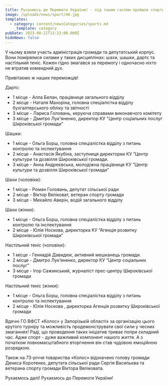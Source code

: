 ```yaml
---
title: Рухаємось до Перемоги України! - під таким гаслом пройшов спортивний турнір!
image: /uploads/news/sport/46.jpg
templates:
  - category: content/newsCategories/sports.md
    _template: category
pubDate: 2023-08-21T13:23:00.000Z
hideNews: false
---
```


У ньому взяли участь адміністрація громади та депутатський корпус. Вони помірялися силами у таких дисциплінах: шахи, шашки, дартс та настільний теніс. Кожен гідно змагався за перемогу і одночасно ніхто не втратив командний дух. 

Привітаємо ж наших переможців! 

Дартс: 

* 1 місце - Алла Белан, працівниця загального відділу
* 2 місце - Наталя Махоріна, головна спеціалістка відділу бухгалтерського обліку та звітності
* 3 місце - Лариса Головань, керуюча справами виконавчого комітету
* 3 місце - Дмитро Лук'яненко, директор КУ "Центр соціальних послуг Широківської громади"

Шашки:

* 1 місце - Ольга Борш, головна спеціалістка відділу з питань контролю та інспектування
* 2 місце - Анастасія Якубіна, заступниця директорки КУ “Центр культури та дозвілля Широківської громади.
* 3 місце - Анна Андреєвська, молодіжна працівниця КУ “Центр культури та дозвілля Широківської громади”

Шахи (чоловіки): 

* 1 місце - Роман Головань, депутат сільської ради
* 2 місце - Віктор Вяліковат, ветеран спорту громади
* 3 місце - Михайло Аверін, водій загального відділу

Шахи (жінки):

* 1 місце - Ольга Борш, головна спеціалістка відділу з питань контролю та інспектування
* 2 місце - Юлія Носкова, директорка КУ “Агенція розвитку Широківської громади”

Настільний теніс (чоловіки): 

* 1 місце - Геннадій Давидюк, активний мешканець громади.
* 2 місце - Дмитро Лук’яненко, директор КУ “Центр соціальних послуг”
* 3 місце - Ігор Сажинський, журналіст прес-центру Широківської громади

Настільний теніс (жінки):

* 1 місце - Ольга Борш, головна спеціалістка відділу з питань контролю та інспектування
* 2 місце - Юлія Носкова , директорка Агенція розвитку Широківської громади

Вдячні ГО ВФСТ «Колос» у Запорізькій області» за організацію цього крутого турніру та можливість продемонструвати свої сили у чесних змаганнях! Раді, що проведення таких ініціатив триває попри складний час. Адже спорт - дуже важливий компонент нашого життя. А з початком повномасштабного вторгнення він став чудовою емоційною розрядкою. 

Також на 73-річчя товариства «Колос» відзначено голову громади Дениса Коротенко, депутата сільської ради Сергія Васильєва та ветерана спорту громади Віктора Вяліковата.


Рухаємось далі! Рухаємось до Перемоги України!






